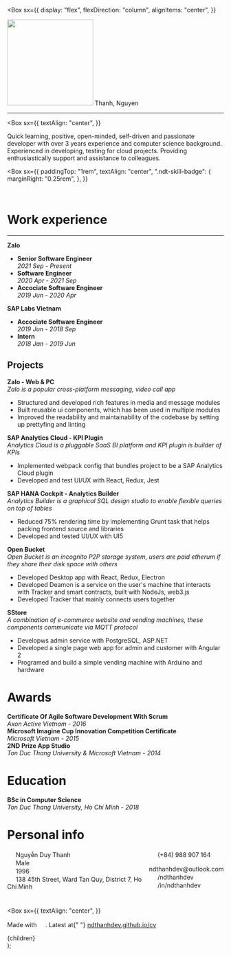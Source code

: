 

<Box
  sx={{
    display: "flex",
    flexDirection: "column",
    alignItems: "center",
  }}
>
  <img src={Avatar} height="200" />
  <Themed.h1>Thanh, Nguyen</Themed.h1>
</Box>

---

<Box
  sx={{
    textAlign: "center",
  }}
>
  Quick learning, positive, open-minded, self-driven and passionate developer
  with over 3 years experience and computer science background. Experienced in
  developing, testing for cloud projects. Providing enthusiastically support and
  assistance to colleagues.
</Box>

<Box
  sx={{
    paddingTop: "1rem",
    textAlign: "center",
    ".ndt-skill-badge": {
      marginRight: "0.25rem",
    },
  }}
>

<SkillBadge logo="typescript" fluent />
<SkillBadge logo="javascript" fluent />

<SkillBadge logo="react" fluent />
<SkillBadge logo="redux" logoColor="#764ABC" fluent />

<SkillBadge logo="sass" fluent />

<br />

<SkillBadge logo="angular" logoColor="#DD0031" />
<SkillBadge logo="electron" />
<SkillBadge logo="nodedotjs" name="node.js" />
<SkillBadge logo="express" logoColor="#000000" name="express" />

<SkillBadge logo="elixir" logoColor="#4B275F" />

<SkillBadge logo="graphql" logoColor="#E10098" />

<SkillBadge logo="mongodb" />
<SkillBadge logo="postgresql" name="postgre" />

<SkillBadge logo="docker" />
<SkillBadge logo="kubernetes" />

</Box>

# Work experience

---

**Zalo**

- **Senior Software Engineer**  
  _2021 Sep - Present_
- **Software Engineer**  
  _2020 Apr - 2021 Sep_
- **Accociate Software Engineer**  
  _2019 Jun - 2020 Apr_

**SAP Labs Vietnam**

- **Accociate Software Engineer**  
  _2019 Jun - 2018 Sep_
- **Intern**  
  _2018 Jan - 2019 Jun_

## Projects

**Zalo - Web & PC**  
_Zalo is a popular cross-platform messaging, video call app_

- Structured and developed rich features in media and message modules
- Built reusable ui components, which has been used in multiple modules
- Improved the readability and maintainability of the codebase by setting up prettyfing and linting

**SAP Analytics Cloud - KPI Plugin**  
 _Analytics Cloud is a pluggable SaaS BI platform and KPI plugin is builder of KPIs_

- Implemented webpack config that bundles project to be a SAP Analytics Cloud plugin
- Developed and test UI/UX with React, Redux, Jest

**SAP HANA Cockpit - Analytics Builder**  
_Analytics Builder is a graphical SQL design studio to enable flexible queries on top of tables_

- Reduced 75% rendering time by implementing Grunt task that helps packing frontend source and libraries
- Developed and tested UI/UX with UI5

**Open Bucket**  
_Open Bucket is an incognito P2P storage system, users are paid etherum if they share their disk space with others_

- Developed Desktop app with React, Redux, Electron
- Developed Deamon is a service on the user's machine that interacts with Tracker and smart contracts, built with NodeJs, web3.js
- Developed Tracker that mainly connects users together

**SStore**  
_A combination of e-commerce website and vending machines, these components communicate via MQTT protocol_

- Developws admin service with PostgreSQL, ASP.NET
- Developed a single page web app for admin and customer with Angular 2
- Programed and build a simple vending machine with Arduino and hardware

# Awards

**Certificate Of Agile Software Development With Scrum**  
_Axon Active Vietnam - 2016_  
**Microsoft Imagine Cup Innovation Competition Certificate**  
_Microsoft Vietnam - 2015_  
**2ND Prize App Studio**  
_Ton Duc Thang University & Microsoft Vietnam - 2014_

# Education

**BSc in Computer Science**  
_Ton Duc Thang University, Ho Chi Minh - 2018_

# Personal info

<div style="display: flex">
  <div style="flex-grow: 1; padding-right: 8px;">
    <img src={PermIdentity} width="16px" /> Nguyễn Duy Thanh
    <br />
    <img src={Gender} width="16px" /> Male
    <br />
    <img src={Cake} width="16px" /> 1996
    <br />
    <img src={LocationOn} width="16px" /> 138 45th Street, Ward Tan Quy,
    District 7, Ho Chi Minh
    <br />
  </div>
  <div style="flex-grow: 1">
    <img src={Phone} width="16px" /> (+84) 988 907 164
    <br />
    <img src={Mail} width="16px" /> ndthanhdev@outlook.com
    <br />
    <img src={Github} width="16px" /> /ndthanhdev
    <br />
    <img src={LinkedIn} width="16px" /> /in/ndthanhdev
    <br />
  </div>
</div>

#

<Box
  sx={{
    textAlign: "center",
  }}
>
  Made with <img src={Markdown} width="16px" />. Latest at{" "}
  <a href="https://ndthanhdev.github.io/cv">ndthanhdev.github.io/cv</a>
</Box>

  <div
    style={{
      padding: "0 5%",
      "@media print": {
        padding: "4px",
      },
    }}
  >
    {children}
  </div>
);
